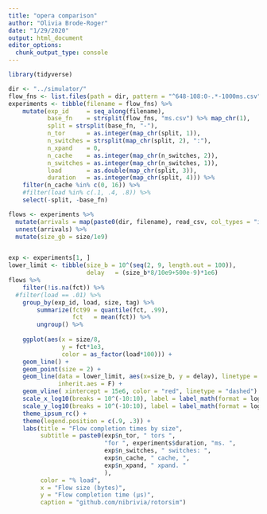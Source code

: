 ```yaml
---
title: "opera comparison"
author: "Olivia Brode-Roger"
date: "1/29/2020"
output: html_document
editor_options: 
  chunk_output_type: console
---
```


```r
library(tidyverse)
```

```r
dir <- "../simulator/"
flow_fns <- list.files(path = dir, pattern = "^648-108:0-.*-1000ms.csv")
experiments <- tibble(filename = flow_fns) %>%
    mutate(exp_id     = seq_along(filename),
           base_fn    = strsplit(flow_fns, "ms.csv") %>% map_chr(1),
           split = strsplit(base_fn, "-"),
           n_tor      = as.integer(map_chr(split, 1)),
           n_switches = strsplit(map_chr(split, 2), ":"),
           n_xpand    = 0,
           n_cache    = as.integer(map_chr(n_switches, 2)),
           n_switches = as.integer(map_chr(n_switches, 1)),
           load       = as.double(map_chr(split, 3)),
           duration   = as.integer(map_chr(split, 4))) %>% 
    filter(n_cache %in% c(0, 16)) %>% 
    #filter(load %in% c(.1, .4, .8)) %>% 
    select(-split, -base_fn)

flows <- experiments %>% 
  mutate(arrivals = map(paste0(dir, filename), read_csv, col_types = "iciidddd")) %>% 
  unnest(arrivals) %>% 
  mutate(size_gb = size/1e9)


exp <- experiments[1, ]
lower_limit <- tibble(size_b = 10^(seq(2, 9, length.out = 100)),
                      delay   = (size_b*8/10e9+500e-9)*1e6)
flows %>%
    filter(!is.na(fct)) %>% 
  #filter(load == .01) %>% 
    group_by(exp_id, load, size, tag) %>% 
        summarize(fct99 = quantile(fct, .99),
                  fct   = mean(fct)) %>% 
        ungroup() %>% 
    
    ggplot(aes(x = size/8,
               y = fct*1e3,
               color = as_factor(load*100))) +
    geom_line() +
    geom_point(size = 2) +
    geom_line(data = lower_limit, aes(x=size_b, y = delay), linetype = "dashed",
              inherit.aes = F) +
    geom_vline( xintercept = 15e6, color = "red", linetype = "dashed") +
    scale_x_log10(breaks = 10^(-10:10), label = label_math(format = log10)) +
    scale_y_log10(breaks = 10^(-10:10), label = label_math(format = log10)) +
    theme_ipsum_rc() +
    theme(legend.position = c(.9, .3)) +
    labs(title = "Flow completion times by size",
         subtitle = paste0(exp$n_tor, " tors ",
                           "for ", experiments$duration, "ms. ",
                           exp$n_switches, " switches: ",
                           exp$n_cache, " cache, ",
                           exp$n_xpand, " xpand. "
                           ),
         color = "% load",
         x = "Flow size (bytes)",
         y = "Flow completion time (μs)",
         caption = "github.com/nibrivia/rotorsim")

```
